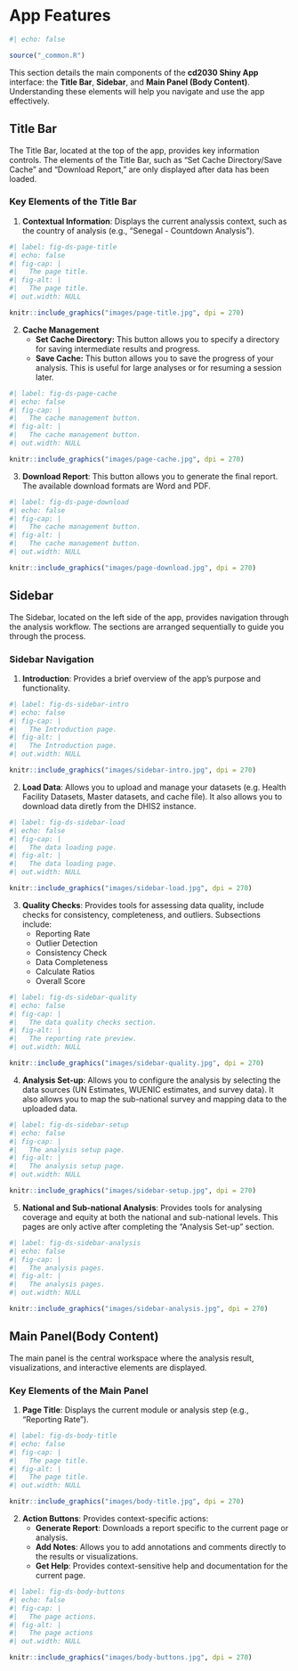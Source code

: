 # App Features

```r
#| echo: false

source("_common.R")
```

This section details the main components of the **cd2030 Shiny App** interface: the **Title Bar**, **Sidebar**, and **Main Panel (Body Content)**. Understanding these elements will help you navigate and use the app effectively.

## Title Bar

The Title Bar, located at the top of the app, provides key information controls. The elements of the Title Bar, such as "Set Cache Directory/Save Cache" and "Download Report," are only displayed after data has been loaded.

### Key Elements of the Title Bar

1.  **Contextual Information**: Displays the current analyssis context, such as the country of analysis (e.g., "Senegal - Countdown Analysis").

```r
#| label: fig-ds-page-title
#| echo: false
#| fig-cap: |
#|   The page title.
#| fig-alt: |
#|   The page title.
#| out.width: NULL

knitr::include_graphics("images/page-title.jpg", dpi = 270)
```

2.  **Cache Management**
    -   **Set Cache Directory:** This button allows you to specify a directory for saving intermediate results and progress.
    -   **Save Cache:** This button allows you to save the progress of your analysis. This is useful for large analyses or for resuming a session later.

```r
#| label: fig-ds-page-cache
#| echo: false
#| fig-cap: |
#|   The cache management button.
#| fig-alt: |
#|   The cache management button.
#| out.width: NULL

knitr::include_graphics("images/page-cache.jpg", dpi = 270)
```

3.  **Download Report**: This button allows you to generate the final report. The available download formats are Word and PDF.

```r
#| label: fig-ds-page-download
#| echo: false
#| fig-cap: |
#|   The cache management button.
#| fig-alt: |
#|   The cache management button.
#| out.width: NULL

knitr::include_graphics("images/page-download.jpg", dpi = 270)
```

## Sidebar

The Sidebar, located on the left side of the app, provides navigation through the analysis workflow. The sections are arranged sequentially to guide you through the process.

### Sidebar Navigation

1.  **Introduction**: Provides a brief overview of the app's purpose and functionality.

```r
#| label: fig-ds-sidebar-intro
#| echo: false
#| fig-cap: |
#|   The Introduction page.
#| fig-alt: |
#|   The Introduction page.
#| out.width: NULL

knitr::include_graphics("images/sidebar-intro.jpg", dpi = 270)
```

2.  **Load Data**: Allows you to upload and manage your datasets (e.g. Health Facility Datasets, Master datasets, and cache file). It also allows you to download data diretly from the DHIS2 instance.

```r
#| label: fig-ds-sidebar-load
#| echo: false
#| fig-cap: |
#|   The data loading page.
#| fig-alt: |
#|   The data loading page.
#| out.width: NULL

knitr::include_graphics("images/sidebar-load.jpg", dpi = 270)
```

3.  **Quality Checks**: Provides tools for assessing data quality, include checks for consistency, completeness, and outliers. Subsections include:
    -   Reporting Rate
    -   Outlier Detection
    -   Consistency Check
    -   Data Completeness
    -   Calculate Ratios
    -   Overall Score

```r
#| label: fig-ds-sidebar-quality
#| echo: false
#| fig-cap: |
#|   The data quality checks section.
#| fig-alt: |
#|   The reporting rate preview.
#| out.width: NULL

knitr::include_graphics("images/sidebar-quality.jpg", dpi = 270)
```

4.  **Analysis Set-up**: Allows you to configure the analysis by selecting the data sources (UN Estimates, WUENIC estimates, and survey data). It also allows you to map the sub-national survey and mapping data to the uploaded data.

```r
#| label: fig-ds-sidebar-setup
#| echo: false
#| fig-cap: |
#|   The analysis setup page.
#| fig-alt: |
#|   The analysis setup page.
#| out.width: NULL

knitr::include_graphics("images/sidebar-setup.jpg", dpi = 270)
```

5.  **National and Sub-national Analysis**: Provides tools for analysing coverage and equity at both the national and sub-national levels. This pages are only active after completing the "Analysis Set-up" section.

```r
#| label: fig-ds-sidebar-analysis
#| echo: false
#| fig-cap: |
#|   The analysis pages.
#| fig-alt: |
#|   The analysis pages.
#| out.width: NULL

knitr::include_graphics("images/sidebar-analysis.jpg", dpi = 270)
```

## Main Panel(Body Content)

The main panel is the central workspace where the analysis result, visualizations, and interactive elements are displayed.

### Key Elements of the Main Panel

1.  **Page Title**: Displays the current module or analysis step (e.g., "Reporting Rate").

```r
#| label: fig-ds-body-title
#| echo: false
#| fig-cap: |
#|   The page title.
#| fig-alt: |
#|   The page title.
#| out.width: NULL

knitr::include_graphics("images/body-title.jpg", dpi = 270)
```

2.  **Action Buttons**: Provides context-specific actions:
    -   **Generate Report**: Downloads a report specific to the current page or analysis.
    -   **Add Notes**: Allows you to add annotations and comments directly to the results or visualizations.
    -   **Get Help**: Provides context-sensitive help and documentation for the current page.

```r
#| label: fig-ds-body-buttons
#| echo: false
#| fig-cap: |
#|   The page actions.
#| fig-alt: |
#|   The page actions
#| out.width: NULL

knitr::include_graphics("images/body-buttons.jpg", dpi = 270)
```
